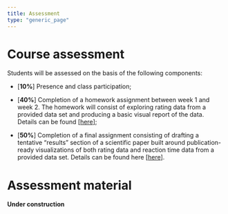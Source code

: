```yaml
---
title: Assessment
type: "generic_page"
---
```


# Course assessment

Students will be assessed on the basis of the following components:

- [**10%**] Presence and class participation;

- [**40%**] Completion of a homework assignment between week 1 and week 2. The homework will consist of exploring rating data from a provided data set and producing a basic visual report of the data. Details can be found [[here](https://vini-macuch-silva.github.io/basics-of-data-viz-for-behavioral-scientists/assesment/homework1/)];

- [**50%**] Completion of a final assignment consisting of drafting a tentative "results" section of a scientific paper built around publication-ready visualizations of both rating data and reaction time data from a provided data set. Details can be found here [[here](https://vini-macuch-silva.github.io/basics-of-data-viz-for-behavioral-scientists/assesment/homework2/)].


# Assessment material

**Under construction**
